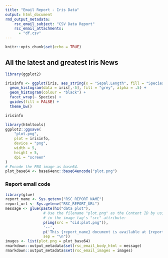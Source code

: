 ```yaml
---
title: "Email Report - Iris Data"
output: html_document
rmd_output_metadata:
    rsc_email_subject: "CSV Data Report"
    rsc_email_attachments:
      - "df.csv"
---
```


```r
knitr::opts_chunk$set(echo = TRUE)
```

## All the latest and greatest Iris News

```r
library(ggplot2)

irisinfo <- ggplot(iris, aes_string(x = "Sepal.Length", fill = "Species")) +
  geom_histogram(data = iris[,-5], fill = "grey", alpha = .5) +
  geom_histogram(colour = "black") +
  facet_wrap(~ Species) +
  guides(fill = FALSE) +
  theme_bw()

irisinfo
```


```r
library(htmltools)
ggplot2::ggsave(
    "plot.png",
    plot = irisinfo,
    device = "png",
    width = 5,
    height = 5,
    dpi = "screen"
)
# Encode the PNG image as base64.
plot_base64 <- base64enc::base64encode("plot.png")
```

### Report email code 

```r
library(glue)
report_name <- Sys.getenv("RSC_REPORT_NAME")
report_url <- Sys.getenv("RSC_REPORT_URL")
message <- glue(paste(h1("data plot"),
                 # Use the filename "plot.png" as the Content ID by using "cid:"
                 # in the image tag's "src" attribute:
                 p(img(src = "cid:plot.png")),
                 '--',
                 p('This {report_name} document is available at {report_url}'),
                 sep = "\n"))
images <- list(plot.png = plot_base64)
rmarkdown::output_metadata$set(rsc_email_body_html = message)
rmarkdown::output_metadata$set(rsc_email_images = images)
```